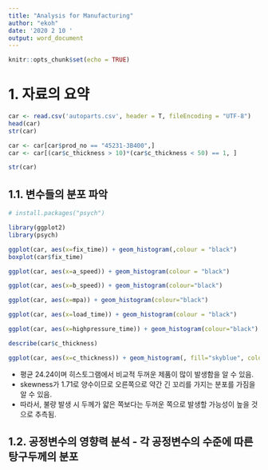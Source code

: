```yaml
---
title: "Analysis for Manufacturing"
author: "ekoh"
date: '2020 2 10 '
output: word_document
---
```


```r
knitr::opts_chunk$set(echo = TRUE)
```
# 1. 자료의 요약
```r
car <- read.csv('autoparts.csv', header = T, fileEncoding = "UTF-8")
head(car)
str(car)
```

```r
car <- car[car$prod_no == "45231-3B400",]
car <- car[(car$c_thickness > 10)*(car$c_thickness < 50) == 1, ]

str(car)
```

## 1.1. 변수들의 분포 파악
```r
# install.packages("psych")

library(ggplot2)
library(psych)
```

```r
ggplot(car, aes(x=fix_time)) + geom_histogram(,colour = "black")
boxplot(car$fix_time)
```
```r
ggplot(car, aes(x=a_speed)) + geom_histogram(colour = "black")
```
```r
ggplot(car, aes(x=b_speed)) + geom_histogram(colour="black")
```
```r
ggplot(car, aes(x=mpa)) + geom_histogram(colour="black")
```

```r
ggplot(car, aes(x=load_time)) + geom_histogram(colour = "black")
```

```r
ggplot(car, aes(x=highpressure_time)) + geom_histogram(colour="black")
```

```r
describe(car$c_thickness)

ggplot(car, aes(x=c_thickness)) + geom_histogram(, fill="skyblue", colour="black", bins = 50)
```
- 평균 24.24이며 히스토그램에서 비교적 두꺼운 제품이 많이 발생함을 알 수 있음.
- skewness가 1.71로 양수이므로 오른쪽으로 약간 긴 꼬리를 가지는 분포를 가짐을 알 수 있음.
- 따라서, 불량 발생 시 두께가 얇은 쪽보다는 두꺼운 쪽으로 발생할 가능성이 높을 것으로 추측됨.

## 1.2. 공정변수의 영향력 분석 - 각 공정변수의 수준에 따른 탕구두께의 분포






